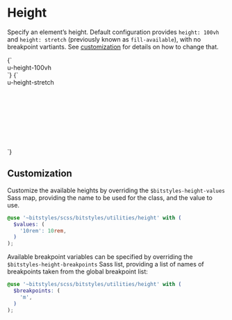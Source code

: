 
<Meta title="Utilities/height" />

# Height

Specify an element’s height. Default configuration provides `height: 100vh` and `height: stretch` (previously known as `fill-available`), with no breakpoint vartiants. See [customization](#customization) for details on how to change that.

<Canvas>
  <Story name="100vh">
    {`
      <div class="u-height-100vh u-bg-gray-10">
        u-height-100vh
      </div>
    `}
  </Story>
  <Story name="stretch">
    {`
      <div style="height: 10rem">
        <div class="u-height-stretch u-bg-gray-10">
          u-height-stretch
        </div>
      </div>
    `}
  </Story>
</Canvas>

## Customization

Customize the available heights by overriding the `$bitstyles-height-values` Sass map, providing the name to be used for the class, and the value to use.

```scss
@use '~bitstyles/scss/bitstyles/utilities/height' with (
  $values: (
    '10rem': 10rem,
  )
);
```

Available breakpoint variables can be specified by overriding the `$bitstyles-height-breakpoints` Sass list, providing a list of names of breakpoints taken from the global breakpoint list:

```scss
@use '~bitstyles/scss/bitstyles/utilities/height' with (
  $breakpoints: (
    'm',
  )
);
```
